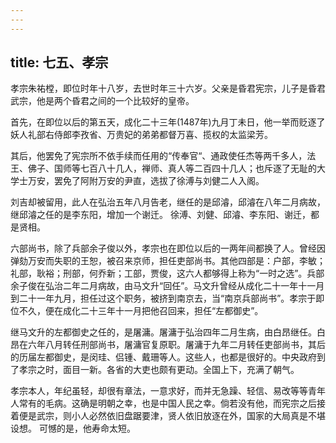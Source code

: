 ```yaml
---
---
---
```

title: 七五、孝宗
---



孝宗朱祐樘，即位时年十八岁，去世时年三十六岁。父亲是昏君宪宗，儿子是昏君武宗，他是两个昏君之间的一个比较好的皇帝。

首先，在即位以后的第五天，成化二十三年(1487年)九月丁未日，他一举而贬逐了妖人礼部右侍郎李孜省、万贵妃的弟弟都督万喜、揽权的太监梁芳。

其后，他罢免了宪宗所不依手续而任用的“传奉官“、通政使任杰等两千多人，法王、佛子、国师等七百八十几人，禅师、真人等二百四十几人；也斥逐了无耻的大学士万安，罢免了阿附万安的尹直，选拔了徐溥与刘健二人入阁。

刘吉却被留用，此人在弘治五年八月告老，继任的是邱濬，邱濬在八年二月病故，继邱濬之任的是李东阳，增加一个谢迁。 徐溥、刘健、邱濬、李东阳、谢迁，都是贤相。

六部尚书，除了兵部余子俊以外，孝宗也在即位以后的一两年间都换了人。曾经因弹劾万安而失职的王恕，被召来京师，担任吏部尚书。其他四部是：户部，李敏；礼部，耿裕；刑部，何乔新；工部，贾俊，这六人都够得上称为“一时之选”。兵部余子俊在弘治二年二月病故，由马文升“回任”。马文升曾经从成化二十一年十一月到二十一年九月，担任过这个职务，被挤到南京去，当“南京兵部尚书”。孝宗于即位不久，便在成化二十三年十一月把他召回来，担任“左都御史”。

继马文升的左都御史之任的，是屠滽。屠滽于弘治四年二月生病，由白昂继任。白昂在六年八月转任刑部尚书，屠滽官复原职。屠滽于九年二月转任吏部尚书，其后的历届左都御史，是闵珪、侣锺、戴珊等人。这些人，也都是很好的。中央政府到了孝宗之时，面目一新。各省的大吏也颇有更动。全国上下，充满了朝气。

孝宗本人，年纪虽轻，却很有章法，一意求好，而并无急躁、轻信、易改等等青年人常有的毛病。这确是明朝之幸，也是中国人民之幸。倘若没有他，而宪宗之后接着便是武宗，则小人必然依旧盘踞要津，贤人依旧放逐在外，国家的大局真是不堪设想。 可憾的是，他寿命太短。